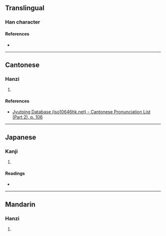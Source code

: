 {{character info/new}}
==Translingual==

===Han character===
{{Han char|rn=61|rad=心|as=05|sn=8|four=|canj=PSS|ids=⿰忄巨}}

====References====
* {{Han ref|kx=0379.100|dkj=10424|dj=0707.180|hdz=42276.070|uh=6007|ud=24583}}

----

==Cantonese==

===Hanzi===
{{yue-hanzi|jyut=geoi6|y=geui6}}

# {{defn|lang=yue|sort=心05}}

====References====
* [http://www.iso10646hk.net/jp/document/download.jsp Jyutping Database (iso10646hk.net) - Cantonese Pronunciation List (Part 2), p. 106]

----

==Japanese==

===Kanji===
{{ja-kanji|grade=|rs=心05}}

# {{defn|lang=ja|sort=心05}}

====Readings====
* {{ja-readings|on=[[きょ]] (kyo), [[ご]] (go), [[きょう]] (kyō)|kun=[[あなどる]] (anadoru)}}

----

==Mandarin==

===Hanzi===
{{cmn-hanzi|pin=[[jù]] ([[ju4]])|wg=chü<sup>4</sup>}}

# {{defn|lang=cmn|sort=心05}}